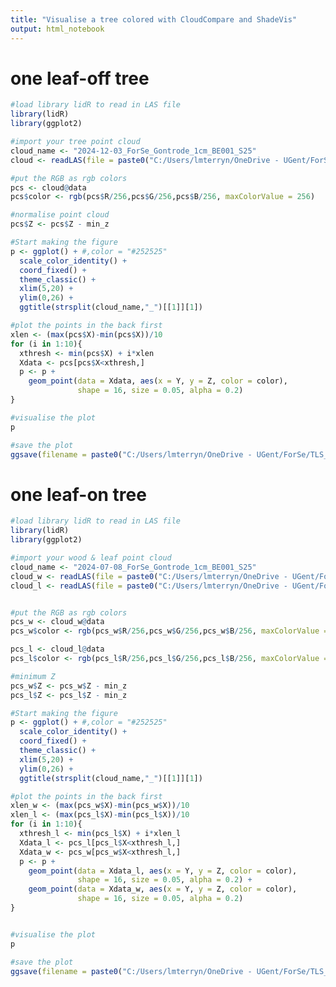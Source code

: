 ```yaml
---
title: "Visualise a tree colored with CloudCompare and ShadeVis"
output: html_notebook
---
```


# one leaf-off tree
```r
#load library lidR to read in LAS file
library(lidR)
library(ggplot2)

#import your tree point cloud
cloud_name <- "2024-12-03_ForSe_Gontrode_1cm_BE001_S25"
cloud <- readLAS(file = paste0("C:/Users/lmterryn/OneDrive - UGent/ForSe/TLS_Gontrode/03_processing/point_clouds/BE001_S25/", cloud_name, ".las"))

#put the RGB as rgb colors
pcs <- cloud@data
pcs$color <- rgb(pcs$R/256,pcs$G/256,pcs$B/256, maxColorValue = 256)

#normalise point cloud
pcs$Z <- pcs$Z - min_z

#Start making the figure
p <- ggplot() + #,color = "#252525"
  scale_color_identity() +
  coord_fixed() +
  theme_classic() +
  xlim(5,20) +
  ylim(0,26) +
  ggtitle(strsplit(cloud_name,"_")[[1]][1])

#plot the points in the back first
xlen <- (max(pcs$X)-min(pcs$X))/10
for (i in 1:10){
  xthresh <- min(pcs$X) + i*xlen
  Xdata <- pcs[pcs$X<xthresh,]
  p <- p +
    geom_point(data = Xdata, aes(x = Y, y = Z, color = color),
               shape = 16, size = 0.05, alpha = 0.2) 
}

#visualise the plot
p

#save the plot
ggsave(filename = paste0("C:/Users/lmterryn/OneDrive - UGent/ForSe/TLS_Gontrode/03_processing/", cloud_name, ".png"), plot = p, width = 5, height = 7)
```

# one leaf-on tree
```r
#load library lidR to read in LAS file
library(lidR)
library(ggplot2)

#import your wood & leaf point cloud
cloud_name <- "2024-07-08_ForSe_Gontrode_1cm_BE001_S25"
cloud_w <- readLAS(file = paste0("C:/Users/lmterryn/OneDrive - UGent/ForSe/TLS_Gontrode/03_processing/point_clouds/BE001_S25/", cloud_name, "_wood.las"))
cloud_l <- readLAS(file = paste0("C:/Users/lmterryn/OneDrive - UGent/ForSe/TLS_Gontrode/03_processing/point_clouds/BE001_S25/", cloud_name, "_leaf.las"))


#put the RGB as rgb colors
pcs_w <- cloud_w@data
pcs_w$color <- rgb(pcs_w$R/256,pcs_w$G/256,pcs_w$B/256, maxColorValue = 256)

pcs_l <- cloud_l@data
pcs_l$color <- rgb(pcs_l$R/256,pcs_l$G/256,pcs_l$B/256, maxColorValue = 256)

#minimum Z
pcs_w$Z <- pcs_w$Z - min_z
pcs_l$Z <- pcs_l$Z - min_z

#Start making the figure
p <- ggplot() + #,color = "#252525"
  scale_color_identity() +
  coord_fixed() +
  theme_classic() +
  xlim(5,20) +
  ylim(0,26) +
  ggtitle(strsplit(cloud_name,"_")[[1]][1])

#plot the points in the back first
xlen_w <- (max(pcs_w$X)-min(pcs_w$X))/10
xlen_l <- (max(pcs_l$X)-min(pcs_l$X))/10
for (i in 1:10){
  xthresh_l <- min(pcs_l$X) + i*xlen_l
  Xdata_l <- pcs_l[pcs_l$X<xthresh_l,]
  Xdata_w <- pcs_w[pcs_w$X<xthresh_l,]
  p <- p +
    geom_point(data = Xdata_l, aes(x = Y, y = Z, color = color),
               shape = 16, size = 0.05, alpha = 0.2) +
    geom_point(data = Xdata_w, aes(x = Y, y = Z, color = color),
               shape = 16, size = 0.05, alpha = 0.2)
}


#visualise the plot
p

#save the plot
ggsave(filename = paste0("C:/Users/lmterryn/OneDrive - UGent/ForSe/TLS_Gontrode/03_processing/", cloud_name, ".png"), plot = p, width = 5, height = 7)
```
